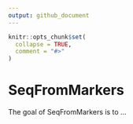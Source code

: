 ```yaml
---
output: github_document
---
```


<!-- README.md is generated from README.Rmd. Please edit that file -->

```r
knitr::opts_chunk$set(
  collapse = TRUE,
  comment = "#>"
)
```

# SeqFromMarkers

<!-- badges: start -->
<!-- badges: end -->

The goal of SeqFromMarkers is to ...

